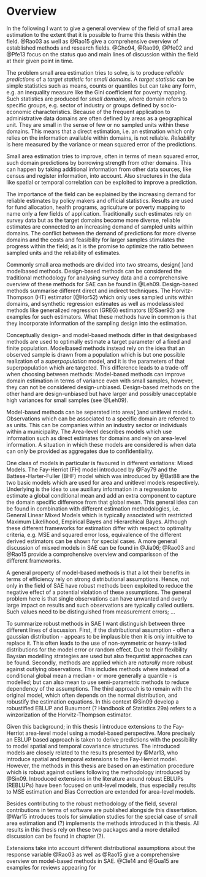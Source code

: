 # Overview

In the following I want to give a general overview of the field of small area 
estimation to the extent that it is possible to frame this thesis within the 
field. @Rao03 as well as @Rao15 give a comprehensive overview of established 
methods and research fields. @Gho94, @Rao99, @Pfe02 and @Pfe13 focus on the
status quo and main lines of discussion within the field at their given point in
time.

The problem small area estimation tries to solve, is to produce *reliable 
predictions* of a *target statistic* for *small domains*. A *target statistic* 
can be simple statistics such as means, counts or quantiles but can take any 
form, e.g. an inequality measure like the Gini coefficient for poverty mapping.
Such statistics are produced for *small domains*, where domain refers to
specific groups, e.g. sector of industry or groups defined by socio-economic
characteristics. Because of the frequent application to administrative data
domains are often defined by areas as a geographical unit. They are small in the
sense of few or no sampled units within these domains. This means that a direct
estimation, i.e. an estimation which only relies on the information available
within domains, is not reliable. *Reliability* is here measured by the variance
or mean squared error of the predictions.

Small area estimation tries to improve, often in terms of mean squared error, 
such domain predictions by borrowing strength from other domains. This can
happen by taking additional information from other data sources, like census and
register information, into account. Also structures in the data like spatial or 
temporal correlation can be exploited to improve a prediction.

The importance of the field can be explained by the increasing demand for
reliable estimates by policy makers and official statistics. Results are used
for fund allocation, health programs, agriculture or poverty mapping to name
only a few fields of application. Traditionally such estimates rely on survey
data but as the target domains become more diverse, reliable estimates are
connected to an increasing demand of sampled units within domains. The conflict 
between the demand of predictions for more diverse domains and the costs and 
feasibility for larger samples stimulates the progress within the field; as it 
is the promise to optimize the ratio between sampled units and the reliability
of estimates.

Commonly small area methods are divided into two streams, design\hyp{ }and 
model\hyp{}based methods. Design-based methods can be considered the traditional
methodology for analysing survey data and a comprehensive overview of these 
methods for SAE can be found in @Leh09. Design-based methods summarise different
direct and indirect techniques. The Horvitz-Thompson (HT) estimator (@Hor52) 
which only uses sampled units within domains, and synthetic regression estimates
as well as model\hyp{}assisted methods like generalized regression (GREG)
estimators (@Saer92) are examples for such estimators. What these methods have
in common is that they incorporate information of the sampling design into the
estimation.

Conceptually design- and model-based methods differ in that design\hyp{}based
methods are used to optimally estimate a target parameter of a fixed and finite 
population. Model\hyp{}based methods instead rely on the idea that an observed
sample is drawn from a population which is but one possible realization of a 
*superpopulation* model, and it is the parameters of that superpopulation which 
are targeted. This difference leads to a trade-off when choosing between 
methods: Model-based methods can improve domain estimation in terms of variance 
even with small samples, however, they can not be considered design-unbiased. 
Design-based methods on the other hand are design-unbiased but have larger and 
possibly unacceptable high variances for small samples (see @Leh09).

Model-based methods can be seperated into area\hyp{ }and unit\hyp{}level models.
Observations which can be associated to a specific domain are referred to as 
units. This can be companies within an industry sector or individuals within a 
municipality. The Area-level describes models which use information such as 
direct estimates for domains and rely on area-level information. A situation in
which these models are considered is when data can only be provided as
aggregates due to confidentiality.

One class of models in particular is favoured in different variations: Mixed 
Models. The Fay-Herriot (FH) model introduced by @Fay79 and the
Battese-Harter-Fuller (BHF) model which was introduced by @Bat88 are the two
basic models which are used for area\hyp{} and unit\hyp{}level models
respectively. Underlying is the idea to use auxiliary information in a
regression to estimate a global conditional mean and add an extra component to
capture the domain specific difference from that global mean. This general idea
can be found in combination with different estimation methodologies, i.e.
General Linear Mixed Models which is typically associated with restricted
Maximum Likelihood, Empirical Bayes and Hierarchical Bayes. Although these
different frameworks for estimation differ with respect to optimality criteria,
e.g. MSE and squared error loss, equivalence of the different derived estimators
can be shown for special cases. A more general discussion of misxed models in
SAE can be found in @Jia06; @Rao03 and @Rao15 provide a comprohensive overview
and comparisson of the different frameworks.

A general property of model-based methods is that a lot their benefits in terms
of efficiency rely on strong distributional assumptions. Hence, not only in the 
field of SAE have robust methods been exploited to reduce the negative effect of
a potential violation of these assumptions. The general problem here is that
single observations can have unwanted and overly large impact on results and
such observations are typically called outliers. Such values need to be
distinguished from measurement errors; ...

To summarize robust methods in SAE I want distinguish between three different 
lines of discussion. First, if the distributional assumption - often a gaussian
distribution - appears to be implausible then it is only intuitive to replace
it. This often leads to the use of non-symmetric or heavy-tailed distributions
for the model error or random effect. Due to their flexibility Baysian modelling
strategies are used but also frequntist approaches can be found. Secondly,
methods are applied which are *naturally* more robust against outlying
observations. This includes methods where instead of a conditional global mean a
median - or more generally a quantile - is modelled; but can also mean to use
semi-parametric methods to reduce dependency of the assumptions. The third
approach is to remain with the original model, which often depends on the normal
distribution, and robustify the estimation equations. In this context @Sin09
develop a robustified EBLUP and Buaumont (? Handbook of Statistics 29a) refers
to a winzorization of the Horvitz-Thompson estimator.

Given this background; in this thesis I introduce extensions to the Fay-Herriot
area-level model using a model-based perspective. More precisely an EBLUP based
approach is taken to derive predictions with the possibility to model spatial
and temporal covariance structures. The introduced models are closely related to
the results presented by @Mar13, who introduce spatial and temporal extensions
to the Fay-Herriot model. However, the methods in this thesis are based on an 
estimation procedure which is robust against outliers following the methodology 
introduced by @Sin09. Introduced extensions in the literature around robust 
EBLUPs (REBLUPs) have been focused on unit-level models, thus especially results
to MSE estimation and Bias Correction are extended for area-level models.

Besides contributing to the robust methodology of the field, several
contributions in terms of software are published alongside this dissertation.
@War15 introduces tools for simulation studies for the special case of small
area estimation and (?) implements the methods introduced in this thesis. All
results in this thesis rely on these two packages and a more detailed discussion
can be found in chapter (?).

Extensions take into account different distributional assumptions about the
response variable
@Rao03 as well as @Rao15 give a comprehensive overview on model-based methods in
  SAE. @Cle14 and @Gua15 are examples for reviews appearing for


